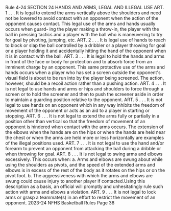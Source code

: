 Rule 4-24 SECTION 24 HANDS AND ARMS, LEGAL AND ILLEGAL USE ART. 1 . . . It is legal to extend the arms vertically above the shoulders and need not be lowered to avoid contact with an opponent when the action of the opponent causes contact. This legal use of the arms and hands usually occurs when guard- ing the player making a throw-in, the player with the ball in pressing tactics and a player with the ball who is maneuvering to try for goal by pivoting, jumping, etc. ART. 2 . . . It is legal use of hands to reach to block or slap the ball controlled by a dribbler or a player throwing for goal or a player holding it and accidentally hitting the hand of the opponent when it is in contact with the ball. ART. 3 . . . It is legal to hold the hands and arms in front of the face or body for protection and to absorb force from an imminent charge by an opponent. This same protective use of the arms and hands occurs when a player who has set a screen outside the opponent's visual field is about to be run into by the player being screened. The action, however, should be a recoil action rather than a pushing action. ART. 4 . . . It is not legal to use hands and arms or hips and shoulders to force through a screen or to hold the screener and then to push the screener aside in order to maintain a guarding position relative to the opponent. ART. 5 . . . It is not legal to use hands on an opponent which in any way inhibits the freedom of movement of the opponent or acts as an aid to a player in starting or stopping. ART. 6 . . . It is not legal to extend the arms fully or partially in a position other than vertical so that the freedom of movement of an opponent is hindered when contact with the arms occurs. The extension of the elbows when the hands are on the hips or when the hands are held near the chest or when the arms are held more or less horizontally are examples of the illegal positions used. ART. 7 . . . It is not legal to use the hand and/or forearm to prevent an opponent from attacking the ball during a dribble or when throwing for goal. ART. 8 . . . It is not legal to swing arms and elbows excessively. This occurs when: a. Arms and elbows are swung about while using the shoulders as pivots, and the speed of the extended arms and elbows is in excess of the rest of the body as it rotates on the hips or on the pivot foot. b. The aggressiveness with which the arms and elbows are swung could cause injury to another player if contacted.Using this description as a basis, an official will promptly and unhesitatingly rule such action with arms and elbows a violation. ART. 9 . . . It is not legal to lock arms or grasp a teammate(s) in an effort to restrict the movement of an opponent. 2023-24 NFHS Basketball Rules Page 38